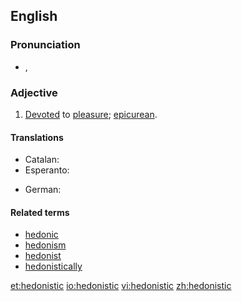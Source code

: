 ==English==

===Pronunciation===
* {{IPA|/hidəˈnɪstɪk/}}, {{X-SAMPA|/hid@"nIstIk/}}

===Adjective===
{{en-adj}}

# [[devote|Devoted]] to [[pleasure]]; [[epicurean]].

====Translations====
{{trans-top|devoted to pleasure}}
* Catalan: {{t-|ca|hedonista}}
* Esperanto: {{t-|eo|hedonisma}}
{{trans-mid}}
* German: {{t+|de|hedonistisch}}
{{trans-bottom}}

====Related terms====
* [[hedonic]]
* [[hedonism]]
* [[hedonist]]
* [[hedonistically]]

[[et:hedonistic]]
[[io:hedonistic]]
[[vi:hedonistic]]
[[zh:hedonistic]]